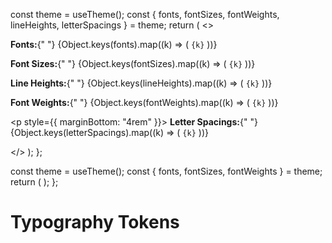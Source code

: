 
<Meta title="Foundations/Design Tokens" />

  const theme = useTheme();
  const { fonts, fontSizes, fontWeights, lineHeights, letterSpacings } = theme;
  return (
    <>
      <p>
        <b>Fonts:</b>{" "}
        <span>
          {Object.keys(fonts).map((k) => (
            <code>{k}</code>
          ))}
        </span>
      </p>
      <p>
        <b>Font Sizes:</b>{" "}
        <span>
          {Object.keys(fontSizes).map((k) => (
            <code>{k}</code>
          ))}
        </span>
      </p>
      <p>
        <b>Line Heights:</b>{" "}
        <span>
          {Object.keys(lineHeights).map((k) => (
            <code>{k}</code>
          ))}
        </span>
      </p>
      <p>
        <b>Font Weights:</b>{" "}
        <span>
          {Object.keys(fontWeights).map((k) => (
            <code>{k}</code>
          ))}
        </span>
      </p>
      <p style={{ marginBottom: "4rem" }}>
        <b>Letter Spacings:</b>{" "}
        <span>
          {Object.keys(letterSpacings).map((k) => (
            <code>{k}</code>
          ))}
        </span>
      </p>
      <TypographyPreview />
    </>
  );
};

  const theme = useTheme();
  const { fonts, fontSizes, fontWeights } = theme;
  return (
    <Typeset
      fontSizes={Object.values(fontSizes)}
      fontFamily={fonts.body}
      fontWeight={fontWeights.bold}
    />
  );
};

# Typography Tokens

<Story name="Typography">
  <Typography />
</Story>
